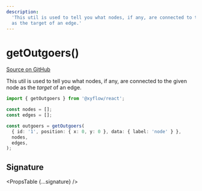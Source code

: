 ```yaml
---
description:
  'This util is used to tell you what nodes, if any, are connected to the given node
  as the target of an edge.'
---
```



# getOutgoers()

[Source on GitHub](https://github.com/xyflow/xyflow/blob/main/packages/system/src/utils/graph.ts/#L64)

This util is used to tell you what nodes, if any, are connected to the given node
as the _target_ of an edge.

```ts
import { getOutgoers } from '@xyflow/react';

const nodes = [];
const edges = [];

const outgoers = getOutgoers(
  { id: '1', position: { x: 0, y: 0 }, data: { label: 'node' } },
  nodes,
  edges,
);
```

## Signature

<PropsTable {...signature} />
